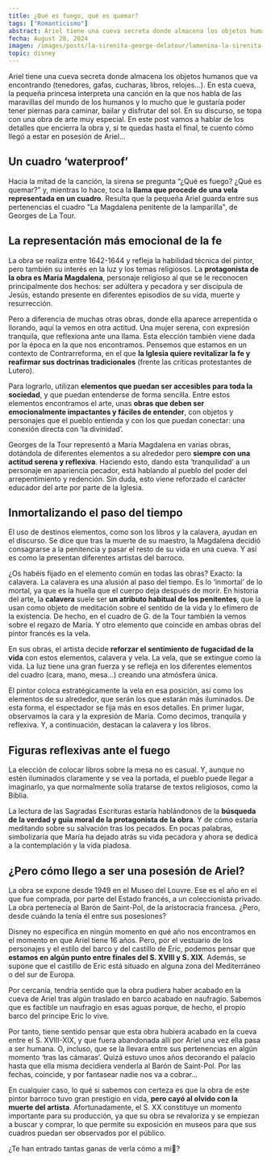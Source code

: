 ```yaml
---
title: ¿Qué es fuego, qué es quemar?
tags: ["Romanticismo"]
abstract: Ariel tiene una cueva secreta donde almacena los objetos humanos que va encontrando (tenedores, gafas, cucharas, libros, relojes…). En esta cueva, la pequeña princesa interpreta una canción en la que nos habla de las maravillas del mundo de los humanos mientras nos muestra una obra de arte.
fecha: August 28, 2024
imagen: /images/posts/la-sirenita-george-delatour/lamenina-la-sirenita-george-delatour-thumbnail.webp
topic: disney
---
```


Ariel tiene una cueva secreta donde almacena los objetos humanos que va encontrando (tenedores, gafas, cucharas, libros, relojes…). En esta cueva, la pequeña princesa interpreta una canción en la que nos habla de las maravillas del mundo de los humanos y lo mucho que le gustaría poder tener piernas para caminar, bailar y disfrutar del sol. En su discurso, se topa con una obra de arte muy especial. En este post vamos a hablar de los detalles que encierra la obra y, si te quedas hasta el final, te cuento cómo llegó a estar en posesión de Ariel…

## Un cuadro ‘waterproof’

Hacia la mitad de la canción, la sirena se pregunta “¿Qué es fuego? ¿Qué es quemar?” y, mientras lo hace, toca la **llama que procede de una vela representada en un cuadro**. Resulta que la pequeña Ariel guarda entre sus pertenencias el cuadro "La Magdalena penitente de la lamparilla", de Georges de La Tour.

<PostImage
  src="/images/posts/la-sirenita-george-delatour/lamenina-la-sirenita-george-delatour-01.webp"
  alt="Ariel tocando la llama de la vela de ‘La Magdalena Penitente’ de Georges de la Tour."
  caption="Ariel tocando la llama de la vela de ‘La Magdalena Penitente’ de Georges de la Tour."
  orientation="horizontal"
/>
## La representación más emocional de la fe

La obra se realiza entre 1642-1644 y refleja la habilidad técnica del pintor, pero también su interés en la luz y los temas religiosos. La **protagonista de la obra es María Magdalena**, personaje religioso al que se le reconocen principalmente dos hechos: ser adúltera y pecadora y ser discípula de Jesús, estando presente en diferentes episodios de su vida, muerte y resurrección.

<PostImage
  src="/images/posts/la-sirenita-george-delatour/lamenina-la-sirenita-george-delatour-02.webp"
  alt="Georges de la Tour, La Magdalena Penitente, c. 1642"
  caption="Georges de la Tour, La Magdalena Penitente, c. 1642"
  orientation="vertical"
/>
Pero a diferencia de muchas otras obras, donde ella aparece arrepentida o llorando, aquí la vemos en otra actitud. Una mujer serena, con expresión tranquila, que reflexiona ante una llama. Esta elección también viene dada por la época en la que nos encontramos. Pensemos que estamos en un contexto de Contrarreforma, en el que **la Iglesia quiere revitalizar la fe y reafirmar sus doctrinas tradicionales** (frente las críticas protestantes de Lutero).

Para lograrlo, utilizan **elementos que puedan ser accesibles para toda la sociedad**, y que puedan entenderse de forma sencilla. Entre estos elementos encontramos el arte, unas **obras que deben ser emocionalmente impactantes y fáciles de entender**, con objetos y personajes que el pueblo entienda y con los que puedan conectar: una conexión directa con ‘la divinidad’.

<PostImage
  src="/images/posts/la-sirenita-george-delatour/lamenina-la-sirenita-george-delatour-03.webp"
  alt="Georges de La Tour, Magdalena penitente con dos velas, c. 1625"
  caption="Georges de La Tour, Magdalena penitente con dos velas, c. 1625"
  orientation="vertical"
/>
Georges de la Tour representó a María Magdalena en varias obras, dotándola de diferentes elementos a su alrededor pero **siempre con una actitud serena y reflexiva**. Haciendo esto, dando esta ‘tranquilidad’ a un personaje en apariencia pecador, está hablando al pueblo del poder del arrepentimiento y redención. Sin duda, esto viene reforzado el carácter educador del arte por parte de la Iglesia.

## Inmortalizando el paso del tiempo

<PostImage
  src="/images/posts/la-sirenita-george-delatour/lamenina-la-sirenita-george-delatour-04.webp"
  alt="Murillo (copia), Magdalena penitente, S. XVII"
  caption="Murillo (copia), Magdalena penitente, S. XVII"
  orientation="vertical"
/>
El uso de destinos elementos, como son los libros y la calavera, ayudan en el discurso. Se dice que tras la muerte de su maestro, la Magdalena decidió consagrarse a la penitencia y pasar el resto de su vida en una cueva. Y así es como la presentan diferentes artistas del barroco. 

<PostImage
  src="/images/posts/la-sirenita-george-delatour/lamenina-la-sirenita-george-delatour-05.webp"
  alt="Luca Giordano, La Magdalena penitente, c. 1660"
  caption="Luca Giordano, La Magdalena penitente, c. 1660"
  orientation="vertical"
/>
¿Os habéis fijado en el elemento común en todas las obras? Exacto: la calavera. La calavera es una alusión al paso del tiempo. Es lo ‘inmortal’ de lo mortal, ya que es la huella que el cuerpo deja después de morir. En historia del arte, la **calavera** suele ser **un atributo habitual de los penitentes**, que la usan como objeto de meditación sobre el sentido de la vida y lo efímero de la existencia. De hecho, en el cuadro de G. de la Tour también la vemos sobre el regazo de María. Y otro elemento que coincide en ambas obras del pintor francés es la vela.

En sus obras, el artista decide **reforzar el sentimiento de fugacidad de la vida** con estos elementos, calavera y vela. La vela, que se extingue como la vida. La luz tiene una gran fuerza y se refleja en los diferentes elementos del cuadro (cara, mano, mesa…) creando una atmósfera única.

El pintor coloca estratégicamente la vela en esa posición, así como los elementos de su alrededor, que serán los que estarán más iluminados. De esta forma, el espectador se fija más en esos detalles. En primer lugar, observamos la cara y la expresión de María. Como decimos, tranquila y reflexiva. Y, a continuación, destacan la calavera y los libros.

## Figuras reflexivas ante el fuego

<PostImage
  src="/images/posts/la-sirenita-george-delatour/lamenina-la-sirenita-george-delatour-06.webp"
  alt="Detalle de la obra de G. de la Tour"
  caption="Detalle de la obra de G. de la Tour"
  orientation="horizontal"
/>
La elección de colocar libros sobre la mesa no es casual. Y, aunque no estén iluminados claramente y se vea la portada, el pueblo puede llegar a imaginarlo, ya que normalmente solía tratarse de textos religiosos, como la Biblia.

La lectura de las Sagradas Escrituras estaría hablándonos de la **búsqueda de la verdad y guía moral de la protagonista de la obra**. Y de cómo estaría meditando sobre su salvación tras los pecados. En pocas palabras, simbolizaría que María ha dejado atrás su vida pecadora y ahora se dedica a la contemplación y la vida piadosa.

## ¿Pero cómo llego a ser una posesión de Ariel?

La obra se expone desde 1949 en el Museo del Louvre. Ese es el año en el que fue comprada, por parte del Estado francés, a un coleccionista privado. La obra pertenecía al Barón de Saint-Pol, de la aristocracia francesa. ¿Pero, desde cuándo la tenía él entre sus posesiones?

Disney no especifica en ningún momento en qué año nos encontramos en el momento en que Ariel tiene 16 años. Pero, por el vestuario de los personajes y el estilo del barco y del castillo de Eric, podemos pensar que **estamos en algún punto entre finales del S. XVIII y S. XIX**. Además, se supone que el castillo de Eric está situado en alguna zona del Mediterráneo o del sur de Europa. 

Por cercanía, tendría sentido que la obra pudiera haber acabado en la cueva de Ariel tras algún traslado en barco acabado en naufragio. Sabemos que es factible un naufragio en esas aguas porque, de hecho, el propio barco del príncipe Eric lo vive.

<PostImage
  src="/images/posts/la-sirenita-george-delatour/lamenina-la-sirenita-george-delatour-07.webp"
  alt="Interior del castillo del príncipe Eric, donde destaca un estilo inspirado en el Barroco"
  caption="Interior del castillo del príncipe Eric, donde destaca un estilo inspirado en el Barroco"
  orientation="horizontal"
/>
Por tanto, tiene sentido pensar que esta obra hubiera acabado en la cueva entre el S. XVIII-XIX, y que fuera abandonada allí por Ariel una vez ella pasa a ser humana. O, incluso, que se la llevara entre sus pertenencias en algún momento ‘tras las cámaras’. Quizá estuvo unos años decorando el palacio hasta que ella misma decidiera venderla al Barón de Saint-Pol. Por las fechas, coincide, y por fantasear nadie nos va a cobrar…

En cualquier caso, lo qué si sabemos con certeza es que la obra de este pintor barroco tuvo gran prestigio en vida, **pero cayó al olvido con la muerte del artista**. Afortunadamente, el S. XX constituye un momento importante para su producción, ya que su obra se revaloriza y se empiezan a buscar y comprar, lo que permite su exposición en museos para que sus cuadros puedan ser observados por el público.

¿Te han entrado tantas ganas de verla cómo a mi🤭?